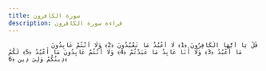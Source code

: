 ```yaml
---
title: سورة الكافرون
description: قراءة سورة الكافرون
---
```


                قُلْ يَا أَيُّهَا الْكَافِرُونَ ﴿1﴾ لَا أَعْبُدُ مَا تَعْبُدُونَ ﴿2﴾ وَلَا أَنْتُمْ عَابِدُونَ مَا أَعْبُدُ ﴿3﴾ وَلَا أَنَا عَابِدٌ مَا عَبَدْتُمْ ﴿4﴾ وَلَا أَنْتُمْ عَابِدُونَ مَا أَعْبُدُ ﴿5﴾ لَكُمْ دِينُكُمْ وَلِيَ دِينِ ﴿6﴾
